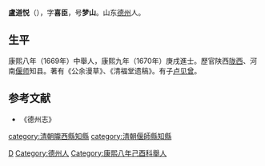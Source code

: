 '''盧道悦'''（{{bd|?||?|}}），字'''喜臣'''，号'''梦山'''。山东[[德州|德州]]人。

== 生平 ==
康熙八年（1669年）中舉人，康熙九年（1670年）庚戌進士。歷官陕西[[陇西|陇西]]、河南[[偃师|偃师]]知县。著有《公余漫草》、《清福堂遗稿》。有子[[卢见曾|卢见曾]]。

==参考文献==
*《德州志》

{{康熙九年庚戌科殿試金榜}}

{{Authority control}}

{{DEFAULTSORT:Lu盧}}
[[Category:盧姓|D]]
[[Category:德州人|Category:德州人]]
[[Category:康熙八年己酉科舉人|Category:康熙八年己酉科舉人]]
[[category:清朝隴西縣知縣|category:清朝隴西縣知縣]]
[[category:清朝偃師縣知縣|category:清朝偃師縣知縣]]


{{清朝人物小作品}}